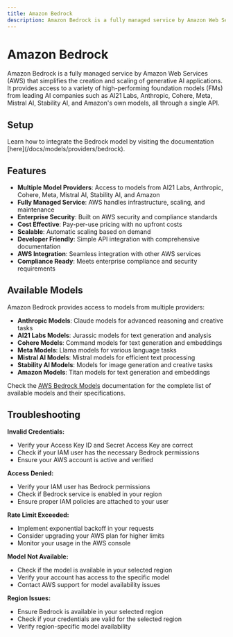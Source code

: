 ```yaml
---
title: Amazon Bedrock
description: Amazon Bedrock is a fully managed service by Amazon Web Services (AWS) that simplifies the creation and scaling of generative AI applications, providing access to high-performing foundation models from leading AI companies.
---
```


[AWS console]: https://aws.amazon.com/bedrock
[AWS Bedrock]: https://console.aws.amazon.com/bedrock
[AWS credentials]: https://console.aws.amazon.com/iam/home#/security_credentials
[AWS docs]: https://docs.aws.amazon.com/bedrock/
[AWS pricing]: https://aws.amazon.com/bedrock/pricing/
[AWS models]: https://docs.aws.amazon.com/bedrock/latest/userguide/models.html

[Lamatic.ai studio]: https://studio.lamatic.ai
[Lamatic support]: https://lamatic.ai/docs/slack


# Amazon Bedrock
<IntegrationOverviw slug="bedrock" type="models" />
Amazon Bedrock is a fully managed service by Amazon Web Services (AWS) that simplifies the creation and scaling of generative AI applications. It provides access to a variety of high-performing foundation models (FMs) from leading AI companies such as AI21 Labs, Anthropic, Cohere, Meta, Mistral AI, Stability AI, and Amazon's own models, all through a single API.

## Setup
<Callout type="info">
Learn how to integrate the Bedrock model by visiting the documentation [here](/docs/models/providers/bedrock).
</Callout>

## Features

- **Multiple Model Providers**: Access to models from AI21 Labs, Anthropic, Cohere, Meta, Mistral AI, Stability AI, and Amazon
- **Fully Managed Service**: AWS handles infrastructure, scaling, and maintenance
- **Enterprise Security**: Built on AWS security and compliance standards
- **Cost Effective**: Pay-per-use pricing with no upfront costs
- **Scalable**: Automatic scaling based on demand
- **Developer Friendly**: Simple API integration with comprehensive documentation
- **AWS Integration**: Seamless integration with other AWS services
- **Compliance Ready**: Meets enterprise compliance and security requirements

## Available Models

Amazon Bedrock provides access to models from multiple providers:

- **Anthropic Models**: Claude models for advanced reasoning and creative tasks
- **AI21 Labs Models**: Jurassic models for text generation and analysis
- **Cohere Models**: Command models for text generation and embeddings
- **Meta Models**: Llama models for various language tasks
- **Mistral AI Models**: Mistral models for efficient text processing
- **Stability AI Models**: Models for image generation and creative tasks
- **Amazon Models**: Titan models for text generation and embeddings

Check the [AWS Bedrock Models][AWS models] documentation for the complete list of available models and their specifications.

## Troubleshooting

**Invalid Credentials:**
- Verify your Access Key ID and Secret Access Key are correct
- Check if your IAM user has the necessary Bedrock permissions
- Ensure your AWS account is active and verified

**Access Denied:**
- Verify your IAM user has Bedrock permissions
- Check if Bedrock service is enabled in your region
- Ensure proper IAM policies are attached to your user

**Rate Limit Exceeded:**
- Implement exponential backoff in your requests
- Consider upgrading your AWS plan for higher limits
- Monitor your usage in the AWS console

**Model Not Available:**
- Check if the model is available in your selected region
- Verify your account has access to the specific model
- Contact AWS support for model availability issues

**Region Issues:**
- Ensure Bedrock is available in your selected region
- Check if your credentials are valid for the selected region
- Verify region-specific model availability
